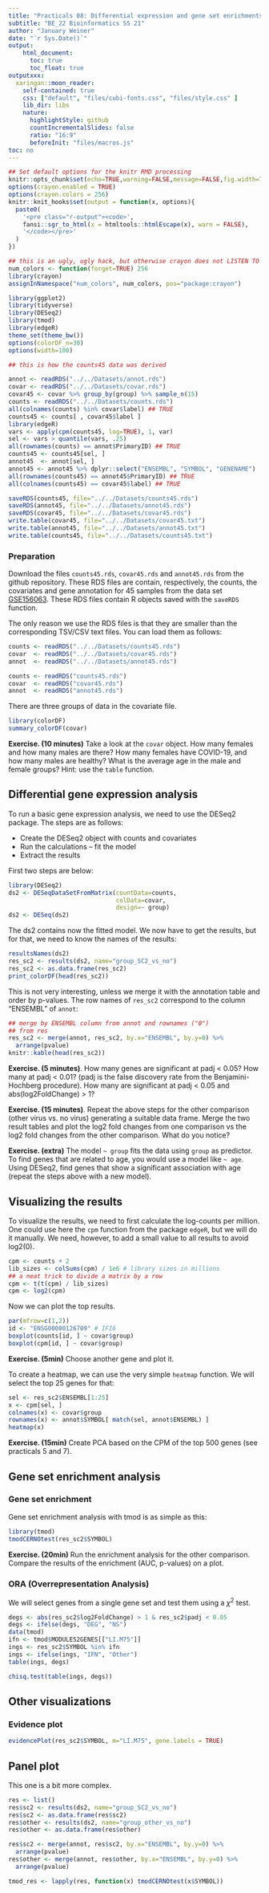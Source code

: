 ```yaml
---
title: "Practicals 08: Differential expression and gene set enrichments"
subtitle: "BE_22 Bioinformatics SS 21"
author: "January Weiner"
date: "`r Sys.Date()`"
output:
    html_document:
      toc: true
      toc_float: true
outputxxx:
  xaringan::moon_reader:
    self-contained: true
    css: ["default", "files/cubi-fonts.css", "files/style.css" ]
    lib_dir: libs
    nature:
      highlightStyle: github
      countIncrementalSlides: false
      ratio: "16:9"
      beforeInit: "files/macros.js"
toc: no
---
```


```r
## Set default options for the knitr RMD processing
knitr::opts_chunk$set(echo=TRUE,warning=FALSE,message=FALSE,fig.width=7,fig.height=5,cache=TRUE,autodep=TRUE, results="hide")
options(crayon.enabled = TRUE)
options(crayon.colors = 256)
knitr::knit_hooks$set(output = function(x, options){
  paste0(
    '<pre class="r-output"><code>',
    fansi::sgr_to_html(x = htmltools::htmlEscape(x), warn = FALSE),
    '</code></pre>'
  )
})

## this is an ugly, ugly hack, but otherwise crayon does not LISTEN TO REASON!!!
num_colors <- function(forget=TRUE) 256
library(crayon)
assignInNamespace("num_colors", num_colors, pos="package:crayon")
```

```r
library(ggplot2)
library(tidyverse)
library(DESeq2)
library(tmod)
library(edgeR)
theme_set(theme_bw())
options(colorDF_n=30)
options(width=100)
```

```r
## this is how the counts45 data was derived

annot <- readRDS("../../Datasets/annot.rds")
covar <- readRDS("../../Datasets/covar.rds")
covar45 <- covar %>% group_by(group) %>% sample_n(15)
counts <- readRDS("../../Datasets/counts.rds")
all(colnames(counts) %in% covar$label) ## TRUE
counts45 <- counts[ , covar45$label ]
library(edgeR)
vars <- apply(cpm(counts45, log=TRUE), 1, var)
sel <- vars > quantile(vars, .25)
all(rownames(counts) == annot$PrimaryID) ## TRUE
counts45 <- counts45[sel, ]
annot45  <- annot[sel, ]
annot45 <- annot45 %>% dplyr::select("ENSEMBL", "SYMBOL", "GENENAME")
all(rownames(counts45) == annot45$PrimaryID) ## TRUE
all(colnames(counts45) == covar45$label) ## TRUE

saveRDS(counts45, file="../../Datasets/counts45.rds")
saveRDS(annot45, file="../../Datasets/annot45.rds")
saveRDS(covar45, file="../../Datasets/covar45.rds")
write.table(covar45, file="../../Datasets/covar45.txt")
write.table(annot45, file="../../Datasets/annot45.txt")
write.table(counts45, file="../../Datasets/counts45.txt")

```


### Preparation

Download the files `counts45.rds`, `covar45.rds` and `annot45.rds` from the
github repository. These RDS files are contain, respectively, the counts,
the covariates and gene annotation for 45 samples from the data set 
[GSE156063](https://www.ncbi.nlm.nih.gov/geo/query/acc.cgi?acc=GSE156063).
These RDS files contain R objects saved with the `saveRDS` function. 

The only reason we use the RDS files is that they are smaller than the
corresponding TSV/CSV text files. You can load them as follows:

```r
counts <- readRDS("../../Datasets/counts45.rds")
covar  <- readRDS("../../Datasets/covar45.rds")
annot  <- readRDS("../../Datasets/annot45.rds")
```


```r
counts <- readRDS("counts45.rds")
covar  <- readRDS("covar45.rds")
annot  <- readRDS("annot45.rds")
```

There are three groups of data in the covariate file.

```r
library(colorDF)
summary_colorDF(covar)
```

**Exercise. (10 minutes)** Take a look at the `covar` object. How many females and how
many males are there? How many females have COVID-19, and how many males
are healthy? What is the average age in the male and female groups? Hint:
use the `table` function.


## Differential gene expression analysis

To run a basic gene expression analysis, we need to use the DESeq2 package.
The steps are as follows:

 * Create the DESeq2 object with counts and covariates
 * Run the calculations – fit the model
 * Extract the results

First two steps are below:

```r
library(DESeq2)
ds2 <- DESeqDataSetFromMatrix(countData=counts, 
                              colData=covar,
                              design=~ group)
ds2 <- DESeq(ds2)
```

The ds2 contains now the fitted model. We now have to get the results, but
for that, we need to know the names of the results:

```r
resultsNames(ds2)
res_sc2 <- results(ds2, name="group_SC2_vs_no")
res_sc2 <- as.data.frame(res_sc2)
print_colorDF(head(res_sc2))
```

This is not very interesting, unless we merge it with the annotation table
and order by p-values. The row names of `res_sc2` correspond to the column
"ENSEMBL" of `annot`:

```r
## merge by ENSEMBL column from annot and rownames ("0")
## from res
res_sc2 <- merge(annot, res_sc2, by.x="ENSEMBL", by.y=0) %>%
  arrange(pvalue)
knitr::kable(head(res_sc2))
```

**Exercise. (5 minutes)**. How many genes are significant at padj < 0.05?
How many at padj < 0.01? (padj is the false discovery rate from the
Benjamini-Hochberg procedure). How many are significant at padj < 0.05 and
abs(log2FoldChange) > 1?

**Exercise. (15 minutes)**. Repeat the above steps for the other comparison
(other virus vs. no virus) generating a suitable data frame. Merge the two
result tables and plot the log2 fold changes from one comparison vs the
log2 fold changes from the other comparison. What do you notice?

**Exercise. (extra)** The model `~ group` fits the data using `group` as predictor.
To find genes that are related to age, you would use a model like `~ age`.
Using DESeq2, find genes that show a significant association with age
(repeat the steps above with a new model).


## Visualizing the results

To visualize the results, we need to first calculate the log-counts per
million. One could use here the `cpm` function from the package `edgeR`,
but we will do it manually. We need, however, to add a small value to all
results to avoid log2(0).

```r
cpm <- counts + 2
lib_sizes <- colSums(cpm) / 1e6 # library sizes in millions
## a neat trick to divide a matrix by a row
cpm <- t(t(cpm) / lib_sizes)
cpm <- log2(cpm)
```


Now we can plot the top results.

```r
par(mfrow=c(1,2))
id <- "ENSG00000126709" # IFI6
boxplot(counts[id, ] ~ covar$group)
boxplot(cpm[id, ] ~ covar$group)
```

**Exercise. (5min)** Choose another gene and plot it.


To create a heatmap, we can use the very simple `heatmap` function. We will
select the top 25 genes for that:

```r
sel <- res_sc2$ENSEMBL[1:25]
x <- cpm[sel, ]
colnames(x) <- covar$group
rownames(x) <- annot$SYMBOL[ match(sel, annot$ENSEMBL) ]
heatmap(x)
```

**Exercise. (15min)** Create PCA based on the CPM of the top 500 genes (see
practicals 5 and 7).


## Gene set enrichment analysis

### Gene set enrichment

Gene set enrichment analysis with tmod is as simple as this:

```r
library(tmod)
tmodCERNOtest(res_sc2$SYMBOL)
```

**Exercise. (20min)** Run the enrichment analysis for the other comparison.
Compare the results of the enrichment (AUC, p-values) on a plot.

### ORA (Overrepresentation Analysis)

We will select genes from a single gene set and test them using a $\chi^2$
test.

```r
degs <- abs(res_sc2$log2FoldChange) > 1 & res_sc2$padj < 0.05
degs <- ifelse(degs, "DEG", "NS")
data(tmod)
ifn <- tmod$MODULES2GENES[["LI.M75"]]
ings <- res_sc2$SYMBOL %in% ifn
ings <- ifelse(ings, "IFN", "Other")
table(ings, degs)
```

```r
chisq.test(table(ings, degs))
```

## Other visualizations

### Evidence plot

```r
evidencePlot(res_sc2$SYMBOL, m="LI.M75", gene.labels = TRUE)
```

## Panel plot

This one is a bit more complex.

```r

res <- list()
res$sc2 <- results(ds2, name="group_SC2_vs_no")
res$sc2 <- as.data.frame(res$sc2)
res$other <- results(ds2, name="group_other_vs_no")
res$other <- as.data.frame(res$other)

res$sc2 <- merge(annot, res$sc2, by.x="ENSEMBL", by.y=0) %>%
  arrange(pvalue)
res$other <- merge(annot, res$other, by.x="ENSEMBL", by.y=0) %>%
  arrange(pvalue)

tmod_res <- lapply(res, function(x) tmodCERNOtest(x$SYMBOL))

```


